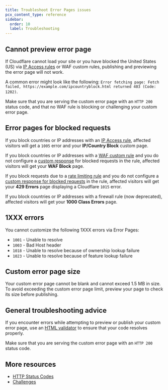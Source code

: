 ```yaml
---
title: Troubleshoot Error Pages issues
pcx_content_type: reference
sidebar:
  order: 10
  label: Troubleshooting
---
```


## Cannot preview error page

If Cloudflare cannot load your site or you have blocked the United States (US) via [IP Access rules](/waf/tools/ip-access-rules/) or WAF custom rules, publishing and previewing the error page will not work.

A common error might look like the following: `Error fetching page: Fetch failed, https://example.com/ipcountryblock.html returned 403 (Code: 1202)`.

Make sure that you are serving the custom error page with an `HTTP 200` status code, and that no WAF rule is blocking or challenging your custom error page.

## Error pages for blocked requests

If you block countries or IP addresses with an [IP Access rule](/waf/tools/ip-access-rules/), affected visitors will get a `1005` error and your **IP/Country Block** custom page.

If you block countries or IP addresses with a [WAF custom rule](/waf/custom-rules/) and you do not configure a [custom response](/waf/custom-rules/create-dashboard/#configure-a-custom-response-for-blocked-requests) for blocked requests in the rule, affected visitors will get your **WAF Block** page.

If you block requests due to a [rate limiting rule](/waf/rate-limiting-rules/) and you do not configure a [custom response for blocked requests](/waf/rate-limiting-rules/create-zone-dashboard/#configure-a-custom-response-for-blocked-requests) in the rule, affected visitors will get your **429 Errors** page displaying a Cloudflare `1015` error.

If you block countries or IP addresses with a firewall rule (now deprecated), affected visitors will get your **1000 Class Errors** page.

## 1XXX errors

You cannot customize the following 1XXX errors via Error Pages:

- `1001` - Unable to resolve
- `1003` - Bad Host header
- `1018` - Unable to resolve because of ownership lookup failure
- `1023` - Unable to resolve because of feature lookup failure

## Custom error page size

Your custom error page cannot be blank and cannot exceed 1.5 MB in size. To avoid exceeding the custom error page limit, preview your page to check its size before publishing.

## General troubleshooting advice

If you encounter errors while attempting to preview or publish your custom error page, use an [HTML validator](https://validator.w3.org/) to ensure that your code resolves properly.

Make sure that you are serving the custom error page with an `HTTP 200` status code.

## More resources

- [HTTP Status Codes](/support/troubleshooting/http-status-codes/)
- [Challenges](/fundamentals/security/cloudflare-challenges/)
